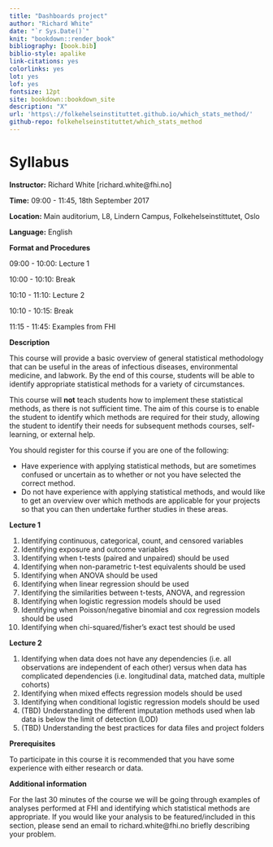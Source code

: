 ```yaml
--- 
title: "Dashboards project"
author: "Richard White"
date: "`r Sys.Date()`"
knit: "bookdown::render_book"
bibliography: [book.bib]
biblio-style: apalike
link-citations: yes
colorlinks: yes
lot: yes
lof: yes
fontsize: 12pt
site: bookdown::bookdown_site
description: "X"
url: 'https\://folkehelseinstituttet.github.io/which_stats_method/'
github-repo: folkehelseinstituttet/which_stats_method
---
```


# Syllabus {-}

**Instructor:** Richard White [richard.white@fhi.no]

**Time:** 09:00 - 11:45, 18th September 2017

**Location:** Main auditorium, L8, Lindern Campus, Folkehelseinstittutet, Oslo

**Language:** English

**Format and Procedures**

09:00 - 10:00: Lecture 1

10:00 - 10:10: Break

10:10 - 11:10: Lecture 2

10:10 - 10:15: Break

11:15 - 11:45: Examples from FHI

**Description**

This course will provide a basic overview of general statistical methodology that can be useful in the areas of infectious diseases, environmental medicine, and labwork. By the end of this course, students will be able to identify appropriate statistical methods for a variety of circumstances.

This course will **not** teach students how to implement these statistical methods, as there is not sufficient time. The aim of this course is to enable the student to identify which methods are required for their study, allowing the student to identify their needs for subsequent methods courses, self-learning, or external help.

You should register for this course if you are one of the following:

- Have experience with applying statistical methods, but are sometimes confused or uncertain as to whether or not you have selected the correct method.
- Do not have experience with applying statistical methods, and would like to get an overview over which methods are applicable for your projects so that you can then undertake further studies in these areas.

**Lecture 1**

1. Identifying continuous, categorical, count, and censored variables
2. Identifying exposure and outcome variables
3. Identifying when t-tests (paired and unpaired) should be used
4. Identifying when non-parametric t-test equivalents should be used
5. Identifying when ANOVA should be used
6. Identifying when linear regression should be used
7. Identifying the similarities between t-tests, ANOVA, and regression
8. Identifying when logistic regression models should be used
9. Identifying when Poisson/negative binomial and cox regression models should be used
10. Identifying when chi-squared/fisher’s exact test should be used

**Lecture 2**

1. Identifying when data does not have any dependencies (i.e. all observations are independent of each other) versus when data has complicated dependencies (i.e. longitudinal data, matched data, multiple cohorts)
2. Identifying when mixed effects regression models should be used
3. Identifying when conditional logistic regression models should be used
4. (TBD) Understanding the different imputation methods used when lab data is below the limit of detection (LOD)
5. (TBD) Understanding the best practices for data files and project folders

**Prerequisites**

To participate in this course it is recommended that you have some experience with either research or data.

**Additional information**

For the last 30 minutes of the course we will be going through examples of analyses performed at FHI and identifying which statistical methods are appropriate. If you would like your analysis to be featured/included in this section, please send an email to richard.white@fhi.no briefly describing your problem.